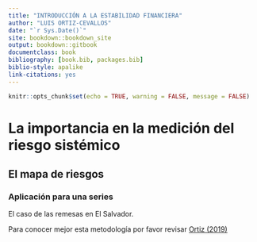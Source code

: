```yaml
--- 
title: "INTRODUCCIÓN A LA ESTABILIDAD FINANCIERA"
author: "LUIS ORTIZ-CEVALLOS"
date: "`r Sys.Date()`"
site: bookdown::bookdown_site
output: bookdown::gitbook
documentclass: book
bibliography: [book.bib, packages.bib]
biblio-style: apalike
link-citations: yes
---
```




```r
knitr::opts_chunk$set(echo = TRUE, warning = FALSE, message = FALSE)
```

#  La importancia en la medición del riesgo sistémico 


##  El mapa de riesgos

### Aplicación para una series

El caso de las remesas en El Salvador.

Para conocer mejor esta metodología por favor revisar 
[Ortiz (2019)](http://www.secmca.org/wp-content/uploads/2019/05/Nota-Econ%C3%B3mica-Regional-No.-102.pdf)

